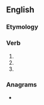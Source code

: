 ==English==

===Etymology===
{{suffix|en|ought|est}}

===Verb===
{{head|en|verb form|cat2=verb simple past forms|cat3=second-person singular forms}}

# {{en-archaic second-person singular of|ought}}
# {{en-archaic second-person singular past of|owe}}
# {{en-archaic second-person singular past of|ought}}

===Anagrams===
* {{anagrams|en|a=eghosttu|toughest}}
